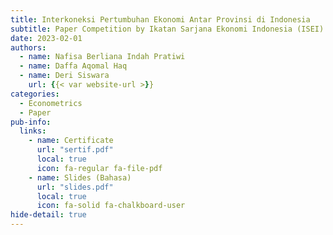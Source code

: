 ```yaml
---
title: Interkoneksi Pertumbuhan Ekonomi Antar Provinsi di Indonesia
subtitle: Paper Competition by Ikatan Sarjana Ekonomi Indonesia (ISEI)
date: 2023-02-01
authors:
  - name: Nafisa Berliana Indah Pratiwi
  - name: Daffa Aqomal Haq 
  - name: Deri Siswara
    url: {{< var website-url >}}
categories:
  - Econometrics
  - Paper
pub-info:
  links:
    - name: Certificate
      url: "sertif.pdf"
      local: true
      icon: fa-regular fa-file-pdf
    - name: Slides (Bahasa)
      url: "slides.pdf"
      local: true
      icon: fa-solid fa-chalkboard-user      
hide-detail: true
---
```

